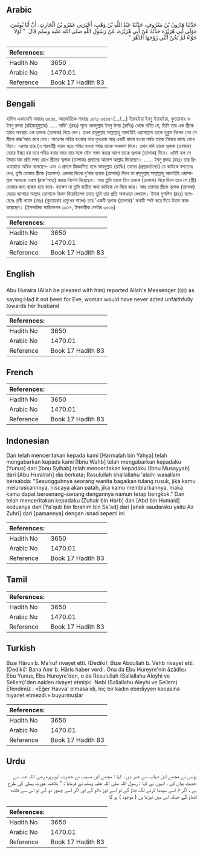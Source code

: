 ## Arabic


<div dir="rtl" lang="ar" style={{fontSize:'larger',backgroundColor:'#f8f9fa',padding:20}}>
حَدَّثَنَا هَارُونُ بْنُ مَعْرُوفٍ، حَدَّثَنَا عَبْدُ اللَّهِ بْنُ وَهْبٍ، أَخْبَرَنِي عَمْرُو بْنُ الْحَارِثِ، أَنَّ أَبَا يُونُسَ، مَوْلَى أَبِي هُرَيْرَةَ حَدَّثَهُ عَنْ أَبِي هُرَيْرَةَ، عَنْ رَسُولِ اللَّهِ صلى الله عليه وسلم قَالَ ‏ "‏ لَوْلاَ حَوَّاءُ لَمْ تَخُنْ أُنْثَى زَوْجَهَا الدَّهْرَ ‏"‏ ‏.‏
</div>
<div style={{backgroundColor:'#f8f9fa',padding:20, marginBottom: 10}}><table> <thead> <tr> <th>References:</th> <th></th> </tr> </thead> <tbody><tr><td>Hadith No</td><td>3650</td></tr><tr><td>Arabic No</td><td>1470.01</td></tr><tr><td>Reference</td><td>Book 17 Hadith 83</td></tr></tbody></table></div>

## Bengali


<div dir="ltr" lang="bn" style={{fontSize:'larger',backgroundColor:'#f8f9fa',padding:20}}>
হাদিস একাডেমি নাম্বারঃ ৩৫৪৫, আন্তর্জাতিক নাম্বারঃ ১৪৭১ ৩৫৪৫-(.../...) ইয়াহইয়া ইবনু ইয়াহইয়া, কুতায়বাহ ও ইবনু রুমহ (রহিমাহুমুল্লাহ) ..... নাফি' (রহঃ) সূত্রে আবদুল্লাহ ইবনু উমর (রাযিঃ) থেকে বর্ণিত যে, তিনি তার এক স্ত্রীকে হায়য অবস্থায় এক তলাক (তালাক) দিয়ে দেন। তখন রসূলুল্লাহ সাল্লাল্লাহু আলাইহি ওয়াসাল্লাম তাকে হুকুম দিলেন যেন সে স্ত্রীকে রাজ’আত করে নেয়। অতঃপর পবিত্র হওয়ার পরে পুনঃরায় আর একটি হায়য হওয়া পর্যন্ত তাকে নিজের কাছে রেখে দিবে। এরপর তার (এ পরবর্তী) হায়য হতে পবিত্র হওয়া পর্যন্ত তাকে অবকাশ দিবে। তখন যদি তাকে ত্বলাক (তালাক) দেয়ার ইচ্ছা হয় তবে পবিত্র হবার সময় তার সঙ্গে যৌন সঙ্গম করার আগে তাকে ত্বলাক (তালাক) দিবে। এটাই হল সে ইদ্দাত যার প্রতি লক্ষ্য রেখে স্ত্রীদের ত্বলাক (তালাক) প্রদানের আদেশ আল্লাহ দিয়েছেন। ...... ইবনু রুমহ (রহঃ) তার রিওয়ায়াতে অধিক বলেছেন- এবং এ প্রসঙ্গে জিজ্ঞাসিত হলে আবদুল্লাহ (রাযিঃ) তাদের (প্রশ্নকর্তাদের) যে কাউকে বলতেনঃ দেখ, তুমি তোমার স্ত্রীকে (যতক্ষণ) একবার কিংবা দু’বার ত্বলাক (তালাক) দিলে তা রসূলুল্লাহ সাল্লাল্লাহু আলাইহি ওয়াসাল্লাম আমাকে এরূপ (রাজ'আত) করার নির্দেশ দিয়েছেন। আর তুমি তাকে তিন তলাক (তালাক) দিয়ে দিলে তবে সে (স্ত্রী) তোমার জন্য হারাম হয়ে যাবে- যতক্ষণ না তুমি ব্যতীত অন্য কাউকে সে বিয়ে করে। আর তোমার স্ত্রীকে ত্বলাক (তালাক) দেয়ার ব্যাপারে আল্লাহ তোমাকে বিধান দিয়েছিলেন তাতে তুমি তার প্রতি অবাধ্যতা দেখালে। ইমাম মুসলিম (রহঃ) বলেছেনঃ রাবী লায়স (রহঃ) (কুতায়বাহ প্রমুখের শায়খ) তার 'একটি ত্বলাক (তালাক)' কথাটি স্পষ্ট করে দিয়ে উত্তম কাজ করেছেন। (ইসলামিক ফাউন্ডেশন ৩৫১৭, ইসলামীক সেন্টার ৩৫১৬)
</div>
<div style={{backgroundColor:'#f8f9fa',padding:20, marginBottom: 10}}><table> <thead> <tr> <th>References:</th> <th></th> </tr> </thead> <tbody><tr><td>Hadith No</td><td>3650</td></tr><tr><td>Arabic No</td><td>1470.01</td></tr><tr><td>Reference</td><td>Book 17 Hadith 83</td></tr></tbody></table></div>

## English


<div dir="ltr" lang="en" style={{fontSize:'larger',backgroundColor:'#f8f9fa',padding:20}}>
Abu Huraira (Allah be pleased with him) reported Allah's Messenger (ﷺ) as saying:Had it not been for Eve, woman would have never acted unfaithfully towards her husband
</div>
<div style={{backgroundColor:'#f8f9fa',padding:20, marginBottom: 10}}><table> <thead> <tr> <th>References:</th> <th></th> </tr> </thead> <tbody><tr><td>Hadith No</td><td>3650</td></tr><tr><td>Arabic No</td><td>1470.01</td></tr><tr><td>Reference</td><td>Book 17 Hadith 83</td></tr></tbody></table></div>

## French


<div dir="ltr" lang="fr" style={{fontSize:'larger',backgroundColor:'#f8f9fa',padding:20}}>

</div>
<div style={{backgroundColor:'#f8f9fa',padding:20, marginBottom: 10}}><table> <thead> <tr> <th>References:</th> <th></th> </tr> </thead> <tbody><tr><td>Hadith No</td><td>3650</td></tr><tr><td>Arabic No</td><td>1470.01</td></tr><tr><td>Reference</td><td>Book 17 Hadith 83</td></tr></tbody></table></div>

## Indonesian


<div dir="ltr" lang="id" style={{fontSize:'larger',backgroundColor:'#f8f9fa',padding:20}}>
Dan telah menceritakan kepada kami [Harmalah bin Yahya] telah mengabarkan kepada kami [Ibnu Wahb] telah mengabarkan kepadaku [Yunus] dari [Ibnu Syihab] telah menceritakan kepadaku [Ibnu Musayyab] dari [Abu Hurairah] dia berkata; Rasulullah shallallahu 'alaihi wasallam bersabda: "Sesungguhnya seorang wanita bagaikan tulang rusuk, jika kamu meluruskannnya, niscaya akan patah, jika kamu membiarkannya, maka kamu dapat bersenang-senang dengannya namun tetap bengkok." Dan telah menceritakan kepadaku [Zuhair bin Harb] dan [Abd bin Humaid] keduanya dari [Ya'qub bin Ibrahim bin Sa'ad] dari [anak saudaraku yaitu Az Zuhri] dari [pamannya] dengan isnad seperti ini
</div>
<div style={{backgroundColor:'#f8f9fa',padding:20, marginBottom: 10}}><table> <thead> <tr> <th>References:</th> <th></th> </tr> </thead> <tbody><tr><td>Hadith No</td><td>3650</td></tr><tr><td>Arabic No</td><td>1470.01</td></tr><tr><td>Reference</td><td>Book 17 Hadith 83</td></tr></tbody></table></div>

## Tamil


<div dir="ltr" lang="ta" style={{fontSize:'larger',backgroundColor:'#f8f9fa',padding:20}}>

</div>
<div style={{backgroundColor:'#f8f9fa',padding:20, marginBottom: 10}}><table> <thead> <tr> <th>References:</th> <th></th> </tr> </thead> <tbody><tr><td>Hadith No</td><td>3650</td></tr><tr><td>Arabic No</td><td>1470.01</td></tr><tr><td>Reference</td><td>Book 17 Hadith 83</td></tr></tbody></table></div>

## Turkish


<div dir="ltr" lang="tr" style={{fontSize:'larger',backgroundColor:'#f8f9fa',padding:20}}>
Bize Hâruıı b. Ma'ruf rivayet etti. (Dediki): Bize Abdullah b. Vehb rivayet etti. (Dediki): Bana Amr b. Hâris haber verdi. Ona da Ebu Hureyre'nin âzâdlısı Ebu Yunus, Ebu Hureyre'den, o da Resulullah (Sallallahu Aleyhi ve Sellem)'den naklen rivayet etmişki. Nebi (Sallallahu Aleyhi ve Sellem) Efendimiz : «Eğer Havva' olmasa idi, hiç bir kadın ebediyyen kocasına hıyanet etmezdi.» buyurmuşlar
</div>
<div style={{backgroundColor:'#f8f9fa',padding:20, marginBottom: 10}}><table> <thead> <tr> <th>References:</th> <th></th> </tr> </thead> <tbody><tr><td>Hadith No</td><td>3650</td></tr><tr><td>Arabic No</td><td>1470.01</td></tr><tr><td>Reference</td><td>Book 17 Hadith 83</td></tr></tbody></table></div>

## Urdu


<div dir="rtl" lang="ur" style={{fontSize:'larger',backgroundColor:'#f8f9fa',padding:20}}>
یونس نے مجھے ابن شہاب سے خبر دی ، کہا : مجھے ابن مسیب نے حضرت ابوہریرہ رضی اللہ عنہ سے حدیث بیان کی ، انہوں نے کہا : رسول اللہ صلی اللہ علیہ وسلم نے فرمایا : " بلاشبہ عورت پسلی کی طرح ہے ، اگر تم اسے سیدھا کرنے لگ جاؤ گے تو اسے توڑ ڈالو گے اور اگر اسے چھوڑ دو گے تو اس سے فائدہ اٹھاؤ گے جبکہ اس میں ٹیڑھا پن ( موجود ) ہو گا
</div>
<div style={{backgroundColor:'#f8f9fa',padding:20, marginBottom: 10}}><table> <thead> <tr> <th>References:</th> <th></th> </tr> </thead> <tbody><tr><td>Hadith No</td><td>3650</td></tr><tr><td>Arabic No</td><td>1470.01</td></tr><tr><td>Reference</td><td>Book 17 Hadith 83</td></tr></tbody></table></div>